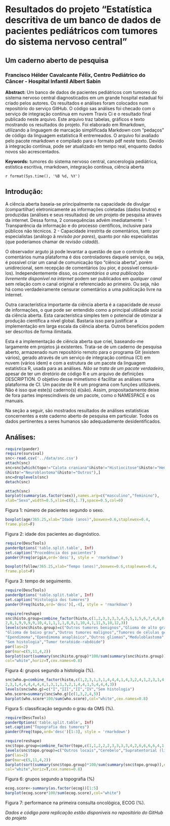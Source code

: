 
# Resultados do projeto "Estatística descritiva de um banco de dados de pacientes pediátricos com tumores do sistema nervoso central"

## Um caderno aberto de pesquisa

### Francisco Hélder Cavalcante Félix, Centro Pediátrico do Câncer - Hospital Infantil Albert Sabin

**Abstract:** Um banco de dados de pacientes pediátricos com tumores do sistema nervoso central diagnosticados em um grande hospital estadual foi criado pelos autores. Os resultados e análises foram colocados num repositório do serviço GitHub. O código sas análises foi checado com o serviço de integração contínua em nuvem Travis Ci e o resultado final publicado neste arquivo. Este arquivo traz tabelas, gráficos e texto mostrando os resultados do projeto. Foi elaborado em Rmarkdown, utilizando a linguagem de marcação simplificada Markdown com "pedaços" de código da linguagem estatística R entremeados. O arquivo foi avaliado pelo pacote rmarkdown e compilado para o formato pdf neste texto. Devido à integração contínua, pode ser atualizado em tempo real, enquanto dados novos são acrescentados.

**Keywords:** tumores do sistema nervoso central, cancerologia pediátrica, estística escritiva, rmarkdown, integração contínua, ciência aberta

`r format(Sys.time(), '%B %d, %Y')`

## Introdução:

A ciência aberta baseia-se principalmente na capacidade de divulgar (compartilhar) eletronicamente as informações coletadas (dados brutos) e produzidas (análises e seus resultados) de um projeto de pesquisa através da internet. Dessa forma, 2 consequências advém imediatamente:
1 - Transparência da informação e do processo científicos, inclusive para públicos não técnicos.
2 - Capacidade irrestrita de comentários, tanto por especialistas (análogo ã _revisão por pares_), quanto por não especialistas (que poderíamos chamar de *revisão cidadã*).

O observador arguto já pode levantar a questão de que o controle de comentários numa plataforma é dos controladores daquele serviço, ou seja, é possível criar um canal de comunicação tipo "ciência aberta", porém unidirecional, sem recepção de comentários (ou pior, é possível censurá-los). Independentemente disso, os _comentários a uma publicação livremente disponível na internet_ podem ser publicados em *qualquer canal* sem relação com o canal original e referenciado ao primeiro. Ou seja, não há como verdadeiramente censurar comentários a uma publicação livre na internet.

Outra característica importante da ciência aberta é a capacidade de *reuso* de informações, o que pode ser entendido como a principal utilidade social da ciência aberta. Esta característica simples tem o potencial de otimizar a produção científica a nível global. Bastaria isso para justificar a implementação em larga escala da ciência aberta. Outros benefícios podem ser descritos de forma ilimitada.

Esta é a implementação de ciência aberta que criei, baseando-me largamente em projetos já existentes. Trata-se de um caderno de pesquisa aberto, armazenado num repositório remoto para o programa Git (existem vários), gerado através de um serviço de integração contínua (CI) em nuvem (vários idem) e com a estrutura de um pacote da linguagem estatística R, usada para as análises. *Não se trata de um pacote verdadeiro*, apesar de ter um diretório de código R e um arquivo de definições DESCRIPTION. O objetivo desse mimetismo é facilitar as análises numa plataforma de CI. Um pacote de R é um programa com funções utilizáveis. Não é isso que este(s) caderno(s) é(são). Assim, propositadamente deixe de fora partes imprescindíveis de um pacote, como o NAMESPACE e os manuais.

Na seção a seguir, são mostrados resultados de análises estatísticas concernentes a este caderno aberto de pesquisa em particular. Todos os dados pertinentes a seres humanos são adequadamente desidentificados.

## Análises:

```r
require(pander)  
require(survival)
snc<-read.csv('../data/snc.csv')
attach(snc)
snc=snc[which(topo!="Calota craniana"&histo!="Histiocitose"&histo!="Hemangiopericitoma"
&histo!="Neuroblastoma"&histo!="Outros"),]
snc=droplevels(snc)
detach(snc)
```

```r
attach(snc)
barplot(summary(as.factor(sex)),names.arg=c("masculino","feminino"),
xlab="Sexo",width=0.5,xlim=c(0,1.7),space=0.5,col=0)
```

Figura 1: número de pacientes segundo o sexo.

```r
boxplot(age/365.25,xlab="Idade (anos)",boxwex=0.6,staplewex=0.4,
frame.plot=F)
```

Figura 2: idade dos pacientes ao diagnóstico.

```r
require(DescTools)
panderOptions('table.split.table', Inf)
set.caption("Procedência dos pacientes")
pander(Freq(origin,ord='desc'), style = 'rmarkdown')
```
```r
boxplot(follow/365.25,xlab="Tempo (anos)",boxwex=0.6,staplewex=0.4,
frame.plot=F)
```

Figura 3: tempo de seguimento.

```r
require(DescTools)
panderOptions('table.split.table', Inf)
set.caption("Histologia dos tumores")
pander(Freq(histo,ord='desc')[,-4], style = 'rmarkdown')
```

```r
require(reshape)
snc$histo.group=combine_factor(histo,c(1,2,3,3,3,3,4,5,5,1,5,6,7,4,8,8,8,8,5,
2,8,1,9,9,9,9,10,4,1,1,1,1,8,8,1,10,4,1,11,5,10,12,3))
levels(snc$histo.group)=c("Outros tumores benignos","Glioma de alto grau",
"Glioma de baixo grau","Outros tumores malignos","Tumores de células germinativas",
"Ependimoma","Ependimoma anaplásico","Outros gliomas","Meduloblastoma","Outros tumores embrionários",
"Sem histologia","Tumor teratóide-rabdóide")
par(las=2)
par(mar=c(5,11,4,2))
barplot(sort(summary(snc$histo.group)*100/sum(summary(snc$histo.group)),decreasing=T),
col="white",horiz=T,cex.names=0.8)
```

Figura 4: grupos segundo a histologia (%).

```r
snc$who.g=combine_factor(histo,c(1,2,3,1,3,1,4,4,4,1,4,3,2,4,1,2,3,1,4,
2,3,1,4,4,4,4,4,4,1,3,1,1,3,2,1,4,4,1,5,4,4,4,3))
levels(snc$who.g)=c("I","III","II","IV","Sem histologia")
who.score=summary(snc$who.g)[c(1,3,2,4,5)]
barplot(who.score*100/sum(who.score),col="white",cex.names=0.8)
```

Figura 5: classificação segundo o grau da OMS (%).

```r
require(DescTools)
panderOptions('table.split.table', Inf)
set.caption("Topografia dos tumores")
pander(Freq(topo,ord='desc')[1:3], style = 'rmarkdown')
```

```r
require(reshape)
snc$topo.group=combine_factor(topo,c(1,1,2,2,2,3,3,3,3,4,2,6,6,6,6,4,1,4,4,4,4,5,5,5,5,4))
levels(snc$topo.group)=c("Outros locais","Cerebelo","Supratentorial (linha média)","Supratentorial (extra-axial)","Tronco cerebral","Medula espinhal")
par(las=2)
par(mar=c(5,11,4,2))
barplot(sort(summary(snc$topo.group)*100/sum(summary(snc$topo.group)),decreasing=T),
col="white",horiz=T,cex.names=0.8)
```

Figura 6: grupos segundo a topografia (%)

```r
ecog.score<-summary(as.factor(ecog))[1:5]
barplot(ecog.score*100/sum(ecog.score),col="white")
```

Figura 7: performance na primeira consulta oncológica, ECOG (%).

_Dados e código para replicação estão disponíveis no repositório do GitHub do projeto_
